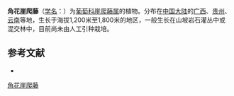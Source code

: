 {{Speciesbox
| name = 角花崖爬藤
| status = 
| status_system = 
| image =
| genus = Tetrastigma
| species = ceratopetalum
| authority = C. Y. Wu
}}

'''角花崖爬藤'''（[[学名|学名]]：{{lang|la|''Tetrastigma ceratopetalum''}}）为[[葡萄科|葡萄科]][[崖爬藤属|崖爬藤属]]的植物。分布在[[中国大陆|中国大陆]]的[[广西|广西]]、[[贵州|贵州]]、[[云南|云南]]等地，生长于海拔1,200米至1,800米的地区，一般生长在山坡岩石灌丛中或混交林中，目前尚未由人工引种栽培。

== 参考文献 ==
<div class="references-small">
* {{cite web| url =http://www.bioinfo.cn/db05/KmzwSpecies.php?action=view&id=28875| title =角花崖爬藤| work =《中国高等植物数据库全库》| publisher =中国科学院微生物研究所| author =昆明植物研究所| accessdate =2009-02-26}}{{dead link|date=2018年4月 |bot=InternetArchiveBot |fix-attempted=yes }}
</div>
{{Taxonbar|from=Q15232669}}

[[Category:崖爬藤属|角花崖爬藤]]


{{植物小作品}}